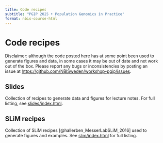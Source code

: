 ```yaml
---
title: Code recipes
subtitle: "PGIP 2025 • Population Genomics in Practice"
format: nbis-course-html
---
```


# Code recipes

::: {.callout-important}

Disclaimer: although the code posted here has at some point been used
to generate figures and data, in some cases it may be out of date and
not work out of the box. Please report any bugs or inconsistencies by
posting an issue at
<https://github.com/NBISweden/workshop-pgip/issues>.

:::

## Slides

Collection of recipes to generate data and figures for lecture notes.
For full listing, see [slides/index.html](slides/index.qmd).

## SLiM recipes

Collection of SLiM recipes [@hallerben_MesserLabSLiM_2016] used to
generate figures and examples. See [slim/index.html](slim/index.qmd)
for full listing.
